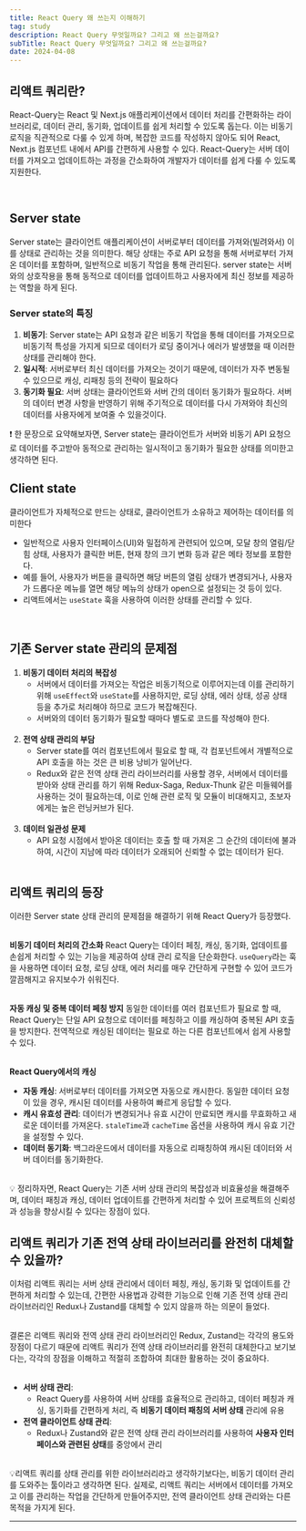 ```yaml
---
title: React Query 왜 쓰는지 이해하기
tag: study
description: React Query 무엇일까요? 그리고 왜 쓰는걸까요?
subTitle: React Query 무엇일까요? 그리고 왜 쓰는걸까요?
date: 2024-04-08
---
```



## 리액트 쿼리란?

React-Query는 React 및 Next.js 애플리케이션에서 데이터 처리를 간편화하는 라이브러리로, 데이터 관리, 동기화, 업데이트를 쉽게 처리할 수 있도록 돕는다. 이는 비동기 로직을 직관적으로 다룰 수 있게 하며, 복잡한 코드를 작성하지 않아도 되어 React, Next.js 컴포넌트 내에서 API를 간편하게 사용할 수 있다. React-Query는 서버 데이터를 가져오고 업데이트하는 과정을 간소화하여 개발자가 데이터를 쉽게 다룰 수 있도록 지원한다.

<br />

## Server state

Server state는 클라이언트 애플리케이션이 서버로부터 데이터를 가져와(빌려와서) 이를 상태로 관리하는 것을 의미한다. 해당 상태는 주로 API 요청을 통해 서버로부터 가져온 데이터를 포함하며, 일반적으로 비동기 작업을 통해 관리된다. server state는 서버와의 상호작용을 통해 동적으로 데이터를 업데이트하고 사용자에게 최신 정보를 제공하는 역할을 하게 된다.

### Server state의 특징

1. **비동기**: Server state는 API 요청과 같은 비동기 작업을 통해 데이터를 가져오므로 비동기적 특성을 가지게 되므로 데이터가 로딩 중이거나 에러가 발생했을 때 이러한 상태를 관리해야 한다.
2. **일시적**: 서버로부터 최신 데이터를 가져오는 것이기 때문에, 데이터가 자주 변동될 수 있으므로 캐싱, 리패칭 등의 전략이 필요하다
3. **동기화 필요**: 서버 상태는 클라이언트와 서버 간의 데이터 동기화가 필요하다. 서버의 데이터 변경 사항을 반영하기 위해 주기적으로 데이터를 다시 가져와야 최신의 데이터를 사용자에게 보여줄 수 있을것이다.

<Callout>
❗ 한 문장으로 요약해보자면, Server state는 클라이언트가 서버와 비동기 API 요청으로 데이터를 주고받아 동적으로 관리하는 일시적이고 동기화가 필요한 상태를 의미한고 생각하면 된다.

</Callout>

<br />

## Client state

클라이언트가 자체적으로 만드는 상태로, 클라이언트가 소유하고 제어하는 데이터를 의미한다

- 일반적으로 사용자 인터페이스(UI)와 밀접하게 관련되어 있으며, 모달 창의 열림/닫힘 상태, 사용자가 클릭한 버튼, 현재 창의 크기 변화 등과 같은 메타 정보를 포함한다.
- 예를 들어, 사용자가 버튼을 클릭하면 해당 버튼의 열림 상태가 변경되거나, 사용자가 드롭다운 메뉴를 열면 해당 메뉴의 상태가 open으로 설정되는 것 등이 있다.
- 리액트에서는 `useState` 훅을 사용하여 이러한 상태를 관리할 수 있다.

<br />

## 기존 Server state 관리의 문제점

1. **비동기 데이터 처리의 복잡성**
   - 서버에서 데이터를 가져오는 작업은 비동기적으로 이루어지는데 이를 관리하기 위해 `useEffect`와 `useState`를 사용하지만, 로딩 상태, 에러 상태, 성공 상태 등을 추가로 처리해야 하므로 코드가 복잡해진다.
   - 서버와의 데이터 동기화가 필요할 때마다 별도로 코드를 작성해야 한다.<br/><br/>
2. **전역 상태 관리의 부담**
   - Server state를 여러 컴포넌트에서 필요로 할 때, 각 컴포넌트에서 개별적으로 API 호출을 하는 것은 큰 비용 낭비가 일어난다.
   - Redux와 같은 전역 상태 관리 라이브러리를 사용할 경우, 서버에서 데이터를 받아와 상태 관리를 하기 위해 Redux-Saga, Redux-Thunk 같은 미들웨어를 사용하는 것이 필요하는데, 이로 인해 관련 로직 및 모듈이 비대해지고, 초보자에게는 높은 런닝커브가 된다.<br/><br/>
3. **데이터 일관성 문제**
   - API 요청 시점에서 받아온 데이터는 호출 할 때 가져온 그 순간의 데이터에 불과하여, 시간이 지남에 따라 데이터가 오래되어 신뢰할 수 없는 데이터가 된다.<br /><br />

## 리액트 쿼리의 등장

이러한 Server state 상태 관리의 문제점을 해결하기 위해 React Query가 등장했다.<br /><br />

**비동기 데이터 처리의 간소화**
React Query는 데이터 페칭, 캐싱, 동기화, 업데이트를 손쉽게 처리할 수 있는 기능을 제공하여 상태 관리 로직을 단순화한다. `useQuery`라는 훅을 사용하면 데이터 요청, 로딩 상태, 에러 처리를 매우 간단하게 구현할 수 있어 코드가 깔끔해지고 유지보수가 쉬워진다.<br /><br />

**자동 캐싱 및 중복 데이터 페칭 방지**
동일한 데이터를 여러 컴포넌트가 필요로 할 때, React Query는 단일 API 요청으로 데이터를 페칭하고 이를 캐싱하여 중복된 API 호출을 방지한다. 전역적으로 캐싱된 데이터는 필요로 하는 다른 컴포넌트에서 쉽게 사용할 수 있다.<br /><br />

**React Query에서의 캐싱**

- **자동 캐싱**:
  서버로부터 데이터를 가져오면 자동으로 캐시한다. 동일한 데이터 요청이 있을 경우, 캐시된 데이터를 사용하여 빠르게 응답할 수 있다.
- **캐시 유효성 관리**:
  데이터가 변경되거나 유효 시간이 만료되면 캐시를 무효화하고 새로운 데이터를 가져온다. `staleTime`과 `cacheTime` 옵션을 사용하여 캐시 유효 기간을 설정할 수 있다.
- **데이터 동기화**:
  백그라운드에서 데이터를 자동으로 리패칭하여 캐시된 데이터와 서버 데이터를 동기화한다.<br /><br />

<Callout>
💡  정리하자면, React Query는 기존 서버 상태 관리의 복잡성과 비효율성을 해결해주며, 데이터 패칭과 캐싱, 데이터 업데이트를 간편하게 처리할 수 있어 프로젝트의 신뢰성과 성능을 향상시킬 수 있다는 장점이 있다.

</Callout>

<br />

## 리액트 쿼리가 기존 전역 상태 라이브러리를 완전히 대체할 수 있을까?

이처럼 리액트 쿼리는 서버 상태 관리에서 데이터 페칭, 캐싱, 동기화 및 업데이트를 간편하게 처리할 수 있는데, 간편한 사용법과 강력한 기능으로 인해 기존 전역 상태 관리 라이브러리인 Redux나 Zustand를 대체할 수 있지 않을까 하는 의문이 들었다.<br /><br />

결론은 리액트 쿼리와 전역 상태 관리 라이브러리인 Redux, Zustand는 각각의 용도와 장점이 다르기 때문에 리액트 쿼리가 전역 상태 라이브러리를 완전히 대체한다고 보기보다는, 각각의 장점을 이해하고 적절히 조합하여 최대한 활용하는 것이 중요하다.<br /><br />

- **서버 상태 관리**:
  - React Query를 사용하여 서버 상태를 효율적으로 관리하고, 데이터 페칭과 캐싱, 동기화를 간편하게 처리, 즉 **비동기 데이터 패칭의 서버 상태** 관리에 유용
- **전역 클라이언트 상태 관리**:
  - Redux나 Zustand와 같은 전역 상태 관리 라이브러리를 사용하여 **사용자 인터페이스와 관련된 상태**를 중앙에서 관리 <br/><br/>

<Callout>
  💡리액트 쿼리를 상태 관리를 위한 라이브러리라고 생각하기보다는, 비동기 데이터 관리를 도와주는
  툴이라고 생각하면 된다. 실제로, 리액트 쿼리는 서버에서 데이터를 가져오고 이를 관리하는 작업을
  간단하게 만들어주지만, 전역 클라이언트 상태 관리와는 다른 목적을 가지게 된다.
</Callout>
<br />

---
